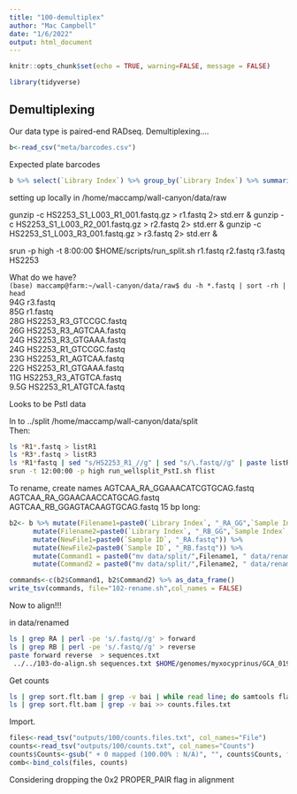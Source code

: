 ```yaml
---
title: "100-demultiplex"
author: "Mac Campbell"
date: "1/6/2022"
output: html_document
---
```


```r
knitr::opts_chunk$set(echo = TRUE, warning=FALSE, message = FALSE)
```

```r
library(tidyverse)
```


## Demultiplexing
Our data type is paired-end RADseq. Demultiplexing....

```r
b<-read_csv("meta/barcodes.csv")
```

Expected plate barcodes

```r
b %>% select(`Library Index`) %>% group_by(`Library Index`) %>% summarize(Count=n())
```

setting up locally in /home/maccamp/wall-canyon/data/raw   

gunzip -c HS2253_S1_L003_R1_001.fastq.gz > r1.fastq 2> std.err &
gunzip -c HS2253_S1_L003_R2_001.fastq.gz > r2.fastq 2> std.err &
gunzip -c HS2253_S1_L003_R3_001.fastq.gz > r3.fastq 2> std.err &

srun -p high -t 8:00:00 $HOME/scripts/run_split.sh r1.fastq r2.fastq r3.fastq HS2253

What do we have?     
`(base) maccamp@farm:~/wall-canyon/data/raw$ du -h *.fastq | sort -rh | head `  
94G	r3.fastq    
85G	r1.fastq    
28G	HS2253_R3_GTCCGC.fastq     
26G	HS2253_R3_AGTCAA.fastq     
24G	HS2253_R3_GTGAAA.fastq    
24G	HS2253_R1_GTCCGC.fastq     
23G	HS2253_R1_AGTCAA.fastq    
22G	HS2253_R1_GTGAAA.fastq    
11G	HS2253_R3_ATGTCA.fastq    
9.5G	HS2253_R1_ATGTCA.fastq    

Looks to be PstI data

ln to ../split    /home/maccamp/wall-canyon/data/split    
Then:    
```sh
ls *R1*.fastq > listR1
ls *R3*.fastq > listR3
ls *R1*fastq | sed "s/HS2253_R1_//g" | sed "s/\.fastq//g" | paste listR1 listR3 - > flist
srun -t 12:00:00 -p high run_wellsplit_PstI.sh flist
```


To rename,
create names 
AGTCAA_RA_GGAAACATCGTGCAG.fastq
AGTCAA_RA_GGAACAACCATGCAG.fastq
AGTCAA_RB_GGAGTACAAGTGCAG.fastq
15 bp long:

```r
b2<- b %>% mutate(Filename1=paste0(`Library Index`, "_RA_GG",`Sample Index`, "TGCAG.fastq")) %>% 
      mutate(Filename2=paste0(`Library Index`, "_RB_GG",`Sample Index`, "TGCAG.fastq")) %>%
      mutate(NewFile1=paste0(`Sample ID`, "_RA.fastq")) %>%
      mutate(NewFile2=paste0(`Sample ID`, "_RB.fastq")) %>%
      mutate(Command1 = paste0("mv data/split/",Filename1, " data/renamed/", `NewFile1`)) %>%
      mutate(Command2 = paste0("mv data/split/",Filename2, " data/renamed/", `NewFile2`))

commands<-c(b2$Command1, b2$Command2) %>% as_data_frame()
write_tsv(commands, file="102-rename.sh",col_names = FALSE)
```


Now to align!!!

in data/renamed

```sh
ls | grep RA | perl -pe 's/.fastq//g' > forward
ls | grep RB | perl -pe 's/.fastq//g' > reverse
paste forward reverse  > sequences.txt
 ../../103-do-align.sh sequences.txt $HOME/genomes/myxocyprinus/GCA_019703515.1_MX_HiC_50CHRs.fa_genomic.fna.gz

```

Get counts
```sh
ls | grep sort.flt.bam | grep -v bai | while read line; do samtools flagstat $line | grep mapped | head -n 1 >> counts.txt; done;
ls | grep sort.flt.bam | grep -v bai >> counts.files.txt

```

Import.  
```r
files<-read_tsv("outputs/100/counts.files.txt", col_names="File")
counts<-read_tsv("outputs/100/counts.txt", col_names="Counts")
counts$Counts<-gsub(" + 0 mapped (100.00% : N/A)", "", counts$Counts, fixed = TRUE)
comb<-bind_cols(files, counts)
```

Considering dropping the 0x2	PROPER_PAIR	flag in alignment




